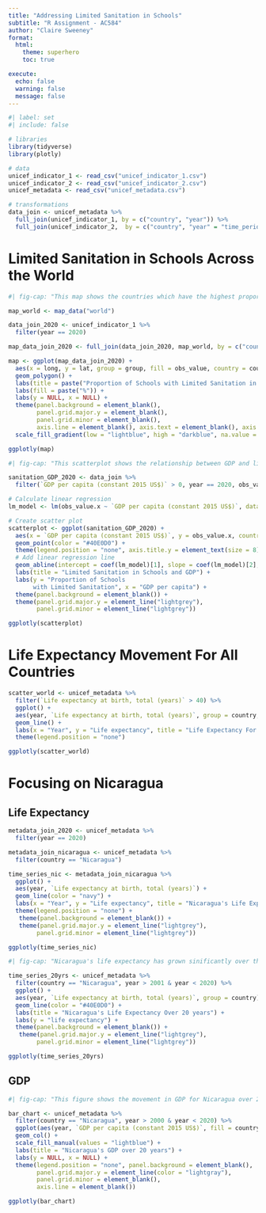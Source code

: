 ```yaml
---
title: "Addressing Limited Sanitation in Schools"
subtitle: "R Assignment - AC584"
author: "Claire Sweeney"
format: 
  html: 
    theme: superhero
    toc: true

execute: 
  echo: false
  warning: false
  message: false 
---
```


```r
#| label: set
#| include: false

# libraries 
library(tidyverse)
library(plotly)

# data
unicef_indicator_1 <- read_csv("unicef_indicator_1.csv")
unicef_indicator_2 <- read_csv("unicef_indicator_2.csv")
unicef_metadata <- read_csv("unicef_metadata.csv")

# transformations
data_join <- unicef_metadata %>%
  full_join(unicef_indicator_1, by = c("country", "year")) %>%
  full_join(unicef_indicator_2,  by = c("country", "year" = "time_period"))
```
# Limited Sanitation in Schools Across the World
```r
#| fig-cap: "This map shows the countries which have the highest proportion of schools with limited sanitation and those which have the lowest. While the data available shows many countries' proportion is low, the objective of the UN is to ensure all countries have proper sanitation. It is worrying that there are numerous countries in which 20% or more of schools have limited sanitation. We can see that Nicaragua (in South America) has one of the highest proportions."

map_world <- map_data("world")

data_join_2020 <- unicef_indicator_1 %>%
  filter(year == 2020)

map_data_join_2020 <- full_join(data_join_2020, map_world, by = c("country" = "region"))

map <- ggplot(map_data_join_2020) +
  aes(x = long, y = lat, group = group, fill = obs_value, country = country) +
  geom_polygon() +
  labs(title = paste("Proportion of Schools with Limited Sanitation in 2020")) +
  labs(fill = paste("%")) +
  labs(y = NULL, x = NULL) +
  theme(panel.background = element_blank(), 
        panel.grid.major.y = element_blank(),  
        panel.grid.minor = element_blank(),
        axis.line = element_blank(), axis.text = element_blank(), axis.ticks = element_blank()) +
  scale_fill_gradient(low = "lightblue", high = "darkblue", na.value = "#333333")

ggplotly(map)
```

```r
#| fig-cap: "This scatterplot shows the relationship between GDP and limited sanitation in schools for countries across the world. While the regression line behaves as we would expect, there are a few outliers which require attention. Nicaragua has one of the highest porportions of schools with limited sanitation and it is clear it has a low GDP. Therefore, I will now delve further into Nicaragua's characteristics."

sanitation_GDP_2020 <- data_join %>%
  filter(`GDP per capita (constant 2015 US$)` > 0, year == 2020, obs_value.x > 0)

# Calculate linear regression
lm_model <- lm(obs_value.x ~ `GDP per capita (constant 2015 US$)`, data = sanitation_GDP_2020)

# Create scatter plot
scatterplot <- ggplot(sanitation_GDP_2020) +
  aes(x = `GDP per capita (constant 2015 US$)`, y = obs_value.x, country = country) +
  geom_point(color = "#40E0D0") +
  theme(legend.position = "none", axis.title.y = element_text(size = 8), axis.title.x = element_text(size = 8)) +
  # Add linear regression line
  geom_abline(intercept = coef(lm_model)[1], slope = coef(lm_model)[2], color = "navy") +
  labs(title = "Limited Sanitation in Schools and GDP") +
  labs(y = "Proportion of Schools 
       with Limited Sanitation", x = "GDP per capita") +
  theme(panel.background = element_blank()) +
  theme(panel.grid.major.y = element_line("lightgrey"),  
        panel.grid.minor = element_line("lightgrey"))

ggplotly(scatterplot)
```
# Life Expectancy Movement For All Countries 
```r
scatter_world <- unicef_metadata %>%
  filter(`Life expectancy at birth, total (years)` > 40) %>%
  ggplot() +
  aes(year, `Life expectancy at birth, total (years)`, group = country, color = country) +
  geom_line() +
  labs(x = "Year", y = "Life expectancy", title = "Life Expectancy For All Countries") +
  theme(legend.position = "none")

ggplotly(scatter_world)
```

# Focusing on Nicaragua 
## Life Expectancy
```r
metadata_join_2020 <- unicef_metadata %>%
  filter(year == 2020)

metadata_join_nicaragua <- unicef_metadata %>%
  filter(country == "Nicaragua")

time_series_nic <- metadata_join_nicaragua %>%
  ggplot() +
  aes(year, `Life expectancy at birth, total (years)`) +
  geom_line(color = "navy") +
  labs(x = "Year", y = "Life expectancy", title = "Nicaragua's Life Expectancy Since 1960") +
  theme(legend.position = "none") +
   theme(panel.background = element_blank()) +
   theme(panel.grid.major.y = element_line("lightgrey"),  
        panel.grid.minor = element_line("lightgrey"))

ggplotly(time_series_nic)
```

```r
#| fig-cap: "Nicaragua's life expectancy has grown sinificantly over the past 60 years. It is much higher than many countries across the world, however, it is far off the highest life expectancies recorded. This can signify that there are health or other issues present in the country. Thus, it is not surprising that Nicaragua has a high proportion of schools with limited sanitation."

time_series_20yrs <- unicef_metadata %>%
  filter(country == "Nicaragua", year > 2001 & year < 2020) %>%
  ggplot() +
  aes(year, `Life expectancy at birth, total (years)`, group = country) +
  geom_line(color = "#40E0D0") +
  labs(title = "Nicaragua's Life Expectancy Over 20 years") +
  labs(y = "life expectancy") +
  theme(panel.background = element_blank()) +
   theme(panel.grid.major.y = element_line("lightgrey"),  
        panel.grid.minor = element_line("lightgrey"))

ggplotly(time_series_20yrs)
```

## GDP 
```r
#| fig-cap: "This figure shows the movement in GDP for Nicaragua over 20 years. The average GDP for countries in 2020, in the dataset I used for this dashboard,  is €11,958. Nicaragua's GDP is well below this average. Thus, this is another reason why it can be expected for Nicaragua to have a higher proportion of schools with limited sanitation."

bar_chart <- unicef_metadata %>%
  filter(country == "Nicaragua", year > 2000 & year < 2020) %>%
  ggplot(aes(year, `GDP per capita (constant 2015 US$)`, fill = country)) +
  geom_col() +
  scale_fill_manual(values = "lightblue") +
  labs(title = "Nicaragua's GDP over 20 years") +
  labs(y = NULL, x = NULL) +
  theme(legend.position = "none", panel.background = element_blank(), 
        panel.grid.major.y = element_line(color = "lightgray"),  
        panel.grid.minor = element_blank(),
        axis.line = element_blank())

ggplotly(bar_chart)
```

